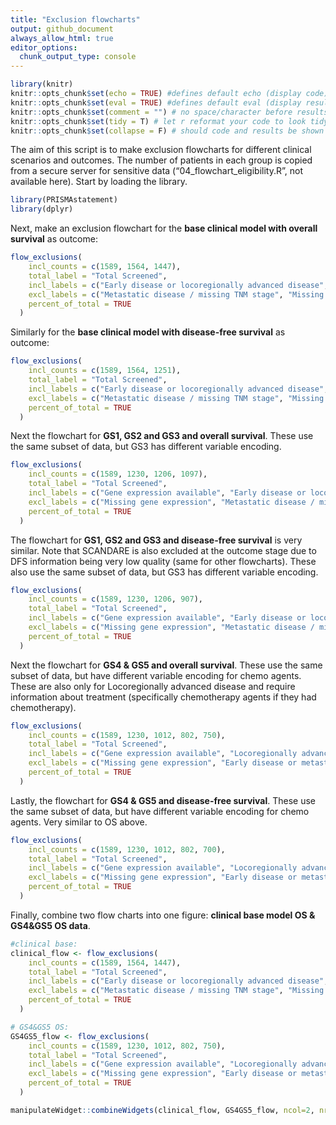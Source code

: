 ```yaml
---
title: "Exclusion flowcharts"
output: github_document
always_allow_html: true
editor_options: 
  chunk_output_type: console
---
```


```r
library(knitr)
knitr::opts_chunk$set(echo = TRUE) #defines default echo (display code)
knitr::opts_chunk$set(eval = TRUE) #defines default eval (display result of code)
knitr::opts_chunk$set(comment = "") # no space/character before results (e.g. in tables)
knitr::opts_chunk$set(tidy = T) # let r reformat your code to look tidy in the output
knitr::opts_chunk$set(collapse = F) # should code and results be shown in the same chunk (=T) or be split in several chunks in the document (=F)
```

The aim of this script is to make exclusion flowcharts for different clinical scenarios and outcomes. The number of patients in each group is copied from a secure server for sensitive data ("04_flowchart_eligibility.R", not available here). Start by loading the library.

```r
library(PRISMAstatement)
library(dplyr)
```

Next, make an exclusion flowchart for the **base clinical model with overall survival** as outcome:

```r
flow_exclusions(
    incl_counts = c(1589, 1564, 1447),
    total_label = "Total Screened",
    incl_labels = c("Early disease or locoregionally advanced disease", "Outcome available"),
    excl_labels = c("Metastatic disease / missing TNM stage", "Missing outcome"),
    percent_of_total = TRUE
  )

```

Similarly for the **base clinical model with disease-free survival** as outcome:

```r
flow_exclusions(
    incl_counts = c(1589, 1564, 1251),
    total_label = "Total Screened",
    incl_labels = c("Early disease or locoregionally advanced disease", "Outcome available"),
    excl_labels = c("Metastatic disease / missing TNM stage", "Missing outcome"),
    percent_of_total = TRUE
  )

```

Next the flowchart for **GS1, GS2 and GS3 and overall survival**. These use the same subset of data, but GS3 has different variable encoding. 

```r
flow_exclusions(
    incl_counts = c(1589, 1230, 1206, 1097),
    total_label = "Total Screened",
    incl_labels = c("Gene expression available", "Early disease or locoregionally advanced disease", "Outcome available"),
    excl_labels = c("Missing gene expression", "Metastatic disease / missing TNM stage", "Missing outcome"),
    percent_of_total = TRUE
  )

```

The flowchart for **GS1, GS2 and GS3 and disease-free survival** is very similar. Note that SCANDARE is also excluded at the outcome stage due to DFS information being very low quality (same for other flowcharts). These also use the same subset of data, but GS3 has different variable encoding. 

```r
flow_exclusions(
    incl_counts = c(1589, 1230, 1206, 907),
    total_label = "Total Screened",
    incl_labels = c("Gene expression available", "Early disease or locoregionally advanced disease", "Outcome available"),
    excl_labels = c("Missing gene expression", "Metastatic disease / missing TNM stage", "Missing outcome"),
    percent_of_total = TRUE
  )

```

Next the flowchart for **GS4 & GS5 and overall survival**. These use the same subset of data, but have different variable encoding for chemo agents. These are also only for Locoregionally advanced disease and require information about treatment (specifically chemotherapy agents if they had chemotherapy). 

```r
flow_exclusions(
    incl_counts = c(1589, 1230, 1012, 802, 750),
    total_label = "Total Screened",
    incl_labels = c("Gene expression available", "Locoregionally advanced disease", "Treatment information available", "Outcome available"),
    excl_labels = c("Missing gene expression", "Early disease or metastatic disease", "Missing treatment information", "Missing outcome"),
    percent_of_total = TRUE
  )

```


Lastly, the flowchart for **GS4 & GS5 and disease-free survival**. These use the same subset of data, but have different variable encoding for chemo agents. Very similar to OS above.  

```r
flow_exclusions(
    incl_counts = c(1589, 1230, 1012, 802, 700),
    total_label = "Total Screened",
    incl_labels = c("Gene expression available", "Locoregionally advanced disease", "Treatment information available", "Outcome available"),
    excl_labels = c("Missing gene expression", "Early disease or metastatic disease", "Missing treatment information", "Missing outcome"),
    percent_of_total = TRUE
  )

```



Finally, combine two flow charts into one figure: **clinical base model OS & GS4&GS5 OS data**.



```r

#clinical base:
clinical_flow <- flow_exclusions(
    incl_counts = c(1589, 1564, 1447),
    total_label = "Total Screened",
    incl_labels = c("Early disease or locoregionally advanced disease", "Outcome available"),
    excl_labels = c("Metastatic disease / missing TNM stage", "Missing outcome"),
    percent_of_total = TRUE
  )

# GS4&GS5 OS:
GS4GS5_flow <- flow_exclusions(
    incl_counts = c(1589, 1230, 1012, 802, 750),
    total_label = "Total Screened",
    incl_labels = c("Gene expression available", "Locoregionally advanced disease", "Treatment information available", "Outcome available"),
    excl_labels = c("Missing gene expression", "Early disease or metastatic disease", "Missing treatment information", "Missing outcome"),
    percent_of_total = TRUE
  )

manipulateWidget::combineWidgets(clinical_flow, GS4GS5_flow, ncol=2, nrow=1)

```

